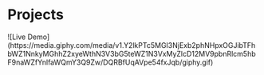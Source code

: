 
# Projects

<Cards num={2}>
  <Card image arrow title="krualomfon" href="https://krualomfon.vercel.app/">
    ![Live
    Demo](https://media.giphy.com/media/v1.Y2lkPTc5MGI3NjExb2phNHpxOGJibTFhbWZ1NnkyMGhhZ2xyeWthN3V3bG5teWZ1N3VxMyZlcD12MV9pbnRlcm5hbF9naWZfYnlfaWQmY3Q9Zw/DQRBfUqAVpe54fxJqb/giphy.gif)
  </Card>
</Cards>
